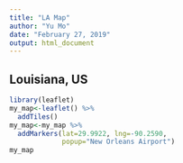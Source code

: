 ---
title: "LA Map"
author: "Yu Mo"
date: "February 27, 2019"
output: html_document
---

## Louisiana, US

```{r, echo=FALSE}
library(leaflet)
my_map<-leaflet() %>%
  addTiles() 
my_map<-my_map %>%
  addMarkers(lat=29.9922, lng=-90.2590,
             popup="New Orleans Airport")
my_map
```

